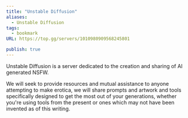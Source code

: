 ```yaml
---
title: "Unstable Diffusion"
aliases:
  - Unstable Diffusion
tags:
  - bookmark
URL: https://top.gg/servers/1010980909568245801

publish: true
---
```




Unstable Diffusion is a server dedicated to the creation and sharing of AI generated NSFW.

We will seek to provide resources and mutual assistance to anyone attempting to make erotica, we will share prompts and artwork and tools specifically designed to get the most out of your generations, whether you're using tools from the present or ones which may not have been invented as of this writing.